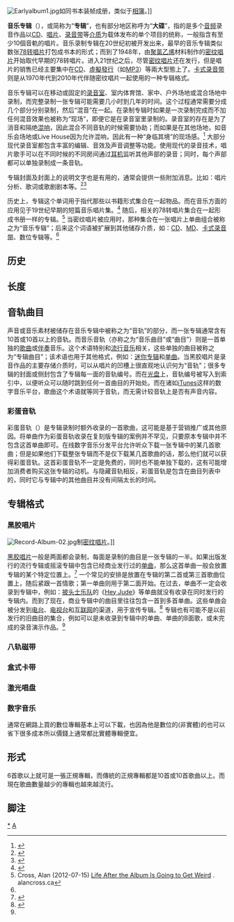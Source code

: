 {{Multiple issues|
{{更新|time=2019-7-22}}{{Missing information|1=历史，长度|time=2020-08-19T04:08:17+00:00}}
{{Rough translation|time=2020-08-19T04:08:17+00:00}}
}}
{{noteTA
|G1 = Music
|G2 = Show
}}
{{redirect|專輯}}[[Image:Earlyalbum1.jpg|right]]如同书本装帧成册，类似于[[相簿|相簿]]。]]

'''音乐专辑'''（{{Lang-en|Album}}），或简称为“'''专辑'''”，也有部分地区称呼为“'''大碟'''”，指的是多个[[音频|音频]]录音作品以[[CD|CD]]、[[黑膠唱片|唱片]]、[[录音带|录音带]]等[[介质|介质]]为载体发布的单个项目的统称，一般指含有至少10個音軌的唱片。音乐录制专辑在20世纪初被开发出来，最早的音乐专辑类似数张[[黑膠唱片|78转唱片]]打包成书本的形式；而到了1948年，由[[聚氯乙烯|聚氯乙烯]]材料制作的[[密纹唱片|密纹唱片]]开始取代早期的78转唱片。进入21世纪之后，尽管[[密纹唱片|密纹唱片]]还在发行，但是唱片的销售已经主要集中在[[CD|CD]]、[[數位音訊|虛擬發行]]（如[[MP3|MP3]]）等兩大型態上了。[[卡式录音带|卡式录音带]]则是从1970年代到2010年代伴随密纹唱片一起使用的一种专辑格式。

音乐专辑可以在移动或固定的[[录音室|录音室]]、室内体育馆、家中、户外场地或混合场地中录制，而完整录制一张专辑可能需要几小时到几年的时间。这个过程通常需要分成几个部分分别录制，然后“混音”在一起。在录制专辑时如果是一次录制完成而不加任何混音效果也被称为“现场”，即便它是在录音室里录制的。录音室的存在是为了消音和隔绝[[混响|混响]]，因此混合不同音轨的时候需要协助；而如果是在其他场地，如音乐会场地或Live House因为允许混响，因此有一种“身临其境”的现场感。<ref name="Philip Newell 169–170">{{cite book|url=https://books.google.com/books?id=tbEcAAAAQBAJ&pg=PA169#v=onepage&q&f=false|pages=169–170|title=Recording Studio Design|author=Philip Newell|publisher=Taylor & Francis|date=2013-07-18|access-date=2018-02-03|archive-date=2021-05-22|archive-url=https://web.archive.org/web/20210522195141/https://books.google.com/books?id=tbEcAAAAQBAJ&pg=PA169#v=onepage&q&f=false|dead-url=no}}</ref> 大部分现代录音室都包含丰富的编辑、音效及声音调整等功能。使用现代的录音技术，唱片歌手可以在不同时候的不同房间通过[[耳机|耳机]]监听其他声部的录音；同时，每个声部都可以单独录制成一条音轨。

专辑封面及封面上的说明文字也是有用的，通常会提供一些附加消息。比如：唱片分析、歌词或歌剧剧本等。<ref name="Album Cover Art Series">{{cite web|url=http://www.rockartpictureshow.com/vinylgallery|accessdate=2012-05-30|title=Album Cover Art Series|publisher=Rock Art Picture Show|archive-date=2016-03-28|archive-url=https://web.archive.org/web/20160328005304/http://rockartpictureshow.com/vinylgallery/|dead-url=no}}</ref><ref name="The history of the CD - The 'Jewel Case'">{{cite web|url=http://www.research.philips.com/technologies/projects/cd/jewelcase.html|accessdate=2012-05-30|title=The history of the CD – The 'Jewel Case'|publisher=Philips Research|archive-date=2015-07-10|archive-url=https://web.archive.org/web/20150710233446/http://www.research.philips.com/technologies/projects/cd/jewelcase.html|dead-url=no}}</ref> 

历史上，专辑这个单词用于指代那些以书籍形式集合在一起物品。而在音乐方面的应用见于19世纪早期的短篇音乐唱片集。<ref name="Mendelssohn And Schumann">{{cite web|url=http://www.oldandsold.com/opera/music-3.shtml|title=''Mendelssohn And Schumann''|accessdate=2012-05-29|publisher=Old and Sold|archive-date=2013-07-08|archive-url=https://web.archive.org/web/20130708091633/http://www.oldandsold.com/opera/music-3.shtml|dead-url=no}}</ref> 随后，相关的78转唱片集合在一起形成书册一样的专辑。<ref name="alancross.ca">Cross, Alan (2012-07-15) [http://www.alancross.ca/a-journal-of-musical-things/2012/7/15/life-after-the-album-is-going-to-get-weird.html Life After the Album Is Going to Get Weird] {{Wayback|url=http://www.alancross.ca/a-journal-of-musical-things/2012/7/15/life-after-the-album-is-going-to-get-weird.html |date=20130408042551 }}. alancross.ca</ref> 当密纹唱片被应用时，那种集合在一张唱片上单曲组合被称之为“音乐专辑”；后来这个词语被扩展到其他储存介质，如：[[CD|CD]]、[[MiniDisc|MD]]、[[卡式录音带|卡式录音带]]、数位专辑等。<ref name="About Vinyl Records" />

== 历史 ==

== 长度 ==

== 音轨曲目 ==
声音或音乐素材被储存在音乐专辑中被称之为“音轨”的部分，而一张专辑通常含有10首或10首以上的音轨。而音乐音轨（亦称之为“音乐曲目”或“曲目”）则是一首单独的[[歌曲|歌曲]]或[[伴奏|伴奏]]音乐。这个术语特别和[[流行音乐|流行音乐]]相关，这些单独的曲目被称之为“专辑曲目”；该术语也用于其他格式，例如：[[迷你专辑|迷你专辑]]和[[单曲|单曲]]。当黑胶唱片是录音作品的主要存储介质时，可以从唱片的凹槽上很直观地认识何为“音轨”；很多专辑的封面或侧封包含了专辑每一面的音轨编号。而在[[光盘|光盘]]上，音轨编号被写入到索引中，以便听众可以随时跳到任何一首曲目的开始处。而在诸如[[iTunes|iTunes]]这样的数字音乐平台，歌曲这个术语就等同于音轨，而无需计较音轨上是否有声音内容。

=== 彩蛋音轨 ===
彩蛋音轨（{{lang|en|Bonus Track}}）是专辑录制时额外收录的一首歌曲，这可能是基于营销推广或其他原因。将单曲作为彩蛋音轨收录在复刻版专辑的案例并不罕见，只要原本专辑中并不包含这首单曲即可。在线数字音乐分发平台允许听众下载一张专辑中的某几首歌曲；但是如果他们下载整张专辑而不是仅下载某几首歌曲的话，那么他们就可以获得彩蛋音轨。这首彩蛋音轨不一定是免费的，同时也不能单独下载的，这有可能增加消费者购买这张专辑的动机。与隐藏音轨相反，彩蛋音轨是包含在曲目列表中的，同时它与专辑中的其他曲目并没有间隔太长的时间。

== 专辑格式 ==
=== 黑胶唱片 ===
{{Main|密纹唱片}}

[[Image:Record-Album-02.jpg|right]]制[[密纹唱片|密纹唱片]]。]]

[[黑胶唱片|黑胶唱片]]一般是两面都会录制，每面是录制的曲目是一张专辑的一半。如果出版发行的流行专辑或摇滚专辑中包含已经商业发行过的[[单曲|单曲]]，那么这首单曲一般会放置专辑的某个特定位置上。<ref name="About Vinyl Records">{{cite web|url=http://www.recordcollectorsguild.org/modules.php?op=modload&name=Sections&file=index&req=viewarticle&artid=44&page=1|accessdate=2012-05-29|title=About Vinyl Records|publisher=Record Collector's Guild|archive-url=https://web.archive.org/web/20170430145207/http://www.recordcollectorsguild.org/modules.php?op=modload&name=sections&file=index&req=viewarticle&artid=44&page=1|archive-date=2017-04-30|dead-url=yes}}</ref> 一个常见的安排是放置在专辑的第二首或第三首歌曲位置上，随后紧跟一首情歌；第一单曲则用于第二面开始。在过去，单曲不一定会收录到专辑中，例如：[[披头士乐队|披头士乐队]]的《[[Hey_Jude|Hey Jude]]》等单曲就没有收录在同时发行的专辑内。而到了现在，商业专辑中的曲目里往往包含一首到多首单曲。这些单曲会被分发到[[电台|电台]]、[[电视台|电视台]]和[[互联网|互联网]]的渠道，用于宣传专辑。<ref name="Chronology: Technology and the Music Industry">{{cite web|url=https://www.pbs.org/wgbh/pages/frontline/shows/music/inside/cron.html|accessdate=2012-05-30|title=Chronology: Technology and the Music Industry|publisher=Callie Tainter|archive-date=2021-05-22|archive-url=https://web.archive.org/web/20210522065642/https://www.pbs.org/wgbh/pages/frontline/shows/music/inside/cron.html|dead-url=no}}</ref> 专辑也有可能不是以前发行的旧曲目的集合，例如可以是未收录到专辑中的单曲、单曲的B面歌，或未完成的录音演示作品。<ref name="About Vinyl Records" />

=== 八轨磁带 ===

=== 盒式卡带 ===

=== 激光唱盘 ===

=== 数字音乐 ===
通常在網路上買的數位專輯基本上可以下載，也因為他是數位的(非實體)的也可以省下很多成本所以價錢上通常都比實體專輯便宜。

== 形式 ==
6首歌以上就可是一張正規專輯，而傳統的正規專輯都是10首或10首歌曲以上。而現在歌曲數量越少的專輯也越來越流行。

== 脚注 ==
{{Portal|音乐}}

{{Reflist|2}}

{{音樂產業}}

[[Category:音樂專輯|*]]
[[Category:音樂製作|A]]